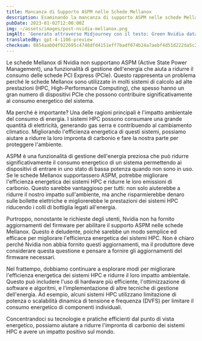 ```yaml
---
title: Mancanza di Supporto ASPM nelle Schede Mellanox
description: Esaminando la mancanza di supporto ASPM nelle schede Mellanox di Nvidia e il suo impatto sull'efficienza energetica dei sistemi di calcolo ad alte prestazioni.
pubDate: 2023-01-02T12:00:00Z
img: ~/assets/images/post-nvidia-mellanox.png
imgAlt: 'Generato attraverso Midjourney con il testo: Green Nvidia datacenter inside a glass biosphere emitting gray gas, impactful, colorful, reallistic, canon lens, high detail --v 4 --ar 3:2'
translatedBy: gpt-4-1106-preview
checksum: 0854aab04f922695c4748dfd4151eff7badf074b24a7aebf4d51d222da5c2eb0
---
```


Le schede Mellanox di Nvidia non supportano ASPM (Active State Power Management), una funzionalità di gestione dell'energia che aiuta a ridurre il consumo delle schede PCI Express (PCIe). Questo rappresenta un problema perché le schede Mellanox sono utilizzate in molti sistemi di calcolo ad alte prestazioni (HPC, High-Performance Computing), che spesso hanno un gran numero di dispositivi PCIe che possono contribuire significativamente al consumo energetico del sistema.

Ma perché è importante? Una delle ragioni principali è l'impatto ambientale del consumo di energia. I sistemi HPC possono consumare una grande quantità di elettricità, generando gas serra e contribuendo al cambiamento climatico. Migliorando l'efficienza energetica di questi sistemi, possiamo aiutare a ridurre la loro impronta di carbonio e fare la nostra parte per proteggere l'ambiente.

ASPM è una funzionalità di gestione dell'energia preziosa che può ridurre significativamente il consumo energetico di un sistema permettendo ai dispositivi di entrare in uno stato di bassa potenza quando non sono in uso. Se le schede Mellanox supportassero ASPM, potrebbe migliorare l'efficienza energetica dei sistemi HPC e ridurre le loro emissioni di carbonio. Questo sarebbe vantaggioso per tutti: non solo aiuterebbe a ridurre il nostro impatto sull'ambiente, ma anche risparmierebbe denaro sulle bollette elettriche e migliorerebbe le prestazioni dei sistemi HPC riducendo i colli di bottiglia legati all'energia.

Purtroppo, nonostante le richieste degli utenti, Nvidia non ha fornito aggiornamenti del firmware per abilitare il supporto ASPM nelle schede Mellanox. Questo è deludente, poiché sarebbe un modo semplice ed efficace per migliorare l'efficienza energetica dei sistemi HPC. Non è chiaro perché Nvidia non abbia fornito questi aggiornamenti, ma il produttore deve considerare questa questione e pensare a fornire gli aggiornamenti del firmware necessari.

Nel frattempo, dobbiamo continuare a esplorare modi per migliorare l'efficienza energetica dei sistemi HPC e ridurre il loro impatto ambientale. Questo può includere l'uso di hardware più efficiente, l'ottimizzazione di software e algoritmi, e l'implementazione di altre tecniche di gestione dell'energia. Ad esempio, alcuni sistemi HPC utilizzano limitazione di potenza o scalabilità dinamica di tensione e frequenza (DVFS) per limitare il consumo energetico di componenti individuali.

Concentrandoci su tecnologie e pratiche efficienti dal punto di vista energetico, possiamo aiutare a ridurre l'impronta di carbonio dei sistemi HPC e avere un impatto positivo sul mondo.
